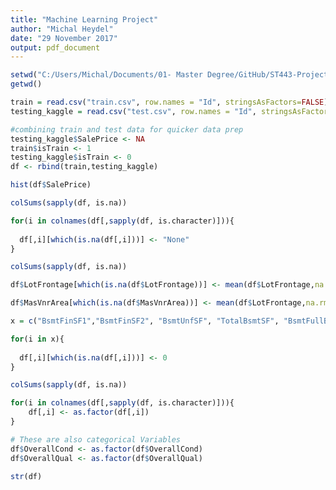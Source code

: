 ```yaml
---
title: "Machine Learning Project"
author: "Michal Heydel"
date: "29 November 2017"
output: pdf_document
---
```


```r
setwd("C:/Users/Michal/Documents/01- Master Degree/GitHub/ST443-Project-group9/Housing price data")
getwd()
```
```r
train = read.csv("train.csv", row.names = "Id", stringsAsFactors=FALSE)
testing_kaggle = read.csv("test.csv", row.names = "Id", stringsAsFactors=FALSE)
```

```r
#combining train and test data for quicker data prep
testing_kaggle$SalePrice <- NA
train$isTrain <- 1
testing_kaggle$isTrain <- 0
df <- rbind(train,testing_kaggle)
```


```r
hist(df$SalePrice)
```

```r
colSums(sapply(df, is.na))
```
```r
for(i in colnames(df[,sapply(df, is.character)])){
    
  df[,i][which(is.na(df[,i]))] <- "None"
}
```



```r
colSums(sapply(df, is.na))
```

```r
df$LotFrontage[which(is.na(df$LotFrontage))] <- mean(df$LotFrontage,na.rm = T)
```

```r
df$MasVnrArea[which(is.na(df$MasVnrArea))] <- mean(df$LotFrontage,na.rm = T)
```

```r
x = c("BsmtFinSF1","BsmtFinSF2", "BsmtUnfSF", "TotalBsmtSF", "BsmtFullBath", "BsmtHalfBath", "GarageYrBlt", "GarageCars", "GarageArea")

for(i in x){
    
  df[,i][which(is.na(df[,i]))] <- 0
}

```

```r
colSums(sapply(df, is.na))
```


```r
for(i in colnames(df[,sapply(df, is.character)])){
    df[,i] <- as.factor(df[,i])
}
```

```r
# These are also categorical Variables
df$OverallCond <- as.factor(df$OverallCond)
df$OverallQual <- as.factor(df$OverallQual)
```



```r
str(df)
```

